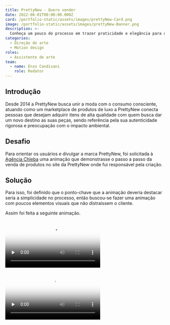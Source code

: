 ```yaml
---
title: PrettyNew - Quero vender
date: 2022-06-01T00:00:00.000Z
card: /portfolio-static/assets/images/prettyNew-Card.png
image: /portfolio-static/assets/images/prettyNew-Banner.png
description: >-
  Conheça um pouco do processo em trazer praticidade e elegância para o site e o aplicativo da construtora Plaenge.
categories:
  - Direção de arte
  - Motion design
roles:
  - Assistente de arte
team:
  - name: Enzo Candisani
    role: Redator
---
```


## Introdução

Desde 2014 a PrettyNew busca unir a moda com o consumo consciente, atuando como um marketplace de produtos de luxo a PrettyNew conecta pessoas que desejam adquirir itens de alta qualidade com quem busca dar um novo destino as suas peças, sendo referência pela sua autenticidade rigorosa e preocupação com o impacto ambiental.

## Desafio

Para orientar os usuários e divulgar a marca PrettyNew, foi solicitada à [Agência Chleba](https://www.chleba.net/) uma animação que demonstrasse o passo a passo da venda de produtos no site da PrettyNew  onde fui responsável pela criação.

## Solução

Para isso, foi definido que o ponto-chave que a animação deveria destacar seria a simplicidade no processo, então buscou-se fazer uma animação com poucos elementos visuais que não distraíssem o cliente.

Assim foi feita a seguinte animação.

<video src="/assets/videos/prettyNew-Feed.mp4" preload="none" poster="/assets/videos/prettyNew-Feed-Poster.webp" controls></video>

<video src="/assets/videos/prettyNew-Stories.mp4" preload="none" poster="/assets/videos/prettyNew-Stories-Poster.webp" controls></video>
